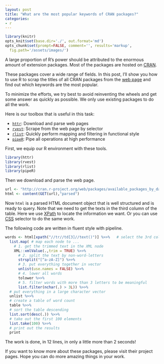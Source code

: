 ```yaml
---
layout: post
title: "What are the most popular keywords of CRAN packages?"
categories:
- r
---
```


```r
library(knitr)
opts_knit$set(base.dir='./', out.format='md')
opts_chunk$set(prompt=FALSE, comment='', results='markup',
  fig.path='/assets/images/')
```

A large proportion of R's power should be attributed to the enormous amount of extension packages. Most of the packages are hosted on [CRAN](http://cran.r-project.org).

These packages cover a wide range of fields. In this post, I'll show you how to use R to scrap the titles of all CRAN packages from the [web page](http://cran.r-project.org/web/packages/available_packages_by_date.html) and find out which keywords are the most popular.

To minimize the efforts, we try best to avoid reinventing the wheels and get some answer as quickly as possible. We only use existing packages to do all the work.

Here is our toolbox that is useful in this task:

- [`httr`](https://github.com/hadley/httr): Download and parse web pages
- [`rvest`](https://github.com/hadley/rvest): Scrape from the web page by selector
- [`rlist`](http://renkun.me/rlist): Quickly perform mapping and filtering in functional style
- [`pipeR`](http://renkun.me/pipeR): Pipe all operations at high performance

First, we equip our R environment with these tools.

```r
library(httr)
library(rvest)
library(rlist)
library(pipeR)
```

Then we download and parse the web page.

```r
url <- "http://cran.r-project.org/web/packages/available_packages_by_date.html"
html <- content(GET(url),"parsed")
```

Now `html` is a parsed HTML document object that is well structured and is ready to query. Note that we need to get the texts in the third column of the table. Here we use [XPath](https://en.wikipedia.org/wiki/XPath) to locate the information we want. Or you can use [CSS](http://www.w3.org/TR/CSS2/selector.html) selector to do the same work.

The following code are written in fluent style with pipeline.

```r
words <- html[xpath("//tr//td[3]//text()")] %>>%   # select the 3rd column
  list.map( # map each node to ...
    # 1. get the trimmed text in the XML node
    XML::xmlValue(.,trim = TRUE) %>>% 
      # 2. split the text by non-word-letters
      strsplit("[^a-zA-Z]") %>>% 
      # 3. put everything together in vector
      unlist(use.names = FALSE) %>>% 
      # 4. lower all words
      tolower %>>% 
      # 5. filter words with more than 3 letters to be meaningful
      list.filter(nchar(.) > 3L)) %>>% 
  # put everything in a large character vector
  unlist %>>%
  # create a table of word count
  table %>>%
  # sort the table descending
  list.sort(desc(.)) %>>%
  # take out the first 100 elements
  list.take(100) %>>%
  # print out the results
  print
```

The work is done, in 12 lines, in only a little more than 2 seconds!

If you want to know more about these packages, please visit their project pages. Hope you can do more amazing things in your work.
